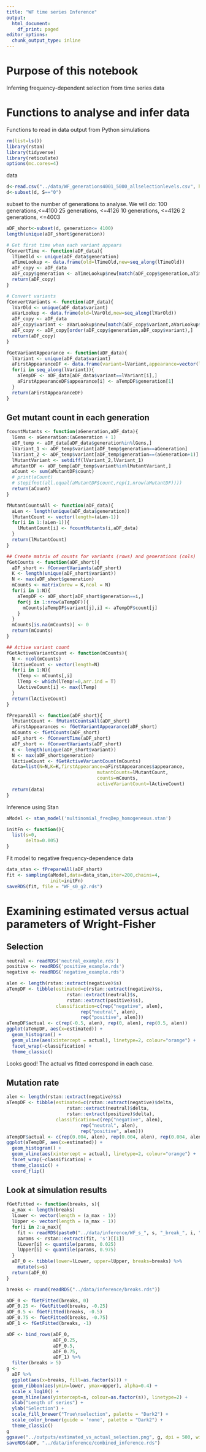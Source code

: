 ```yaml
---
title: "WF time series Inference"
output:
  html_document:
    df_print: paged
editor_options:
  chunk_output_type: inline
---
```


# Purpose of this notebook
Inferring frequency-dependent selection from time series data

# Functions to analyse and infer data
Functions to read in data output from Python simulations
```r
rm(list=ls())
library(rstan)
library(tidyverse)
library(reticulate)
options(mc.cores=4)
```
data
```r
d<-read.csv("../data/WF_generations4001_5000_allselectionlevels.csv", header=TRUE)
d<-subset(d, S=="0")
```
subset to the number of generations to analyse. 
We will do:
100 generations,<=4100
25 generations, <=4126
10 generations, <=4126
2 generations, <=4003

```r
aDF_short<-subset(d, generation<= 4100)
length(unique(aDF_short$generation))
```

```r
# Get first time when each variant appears
fConvertTime <- function(aDF_data){
  lTimeOld <- unique(aDF_data$generation)
  aTimeLookup <- data.frame(old=lTimeOld,new=seq_along(lTimeOld))
  aDF_copy <- aDF_data
  aDF_copy$generation <- aTimeLookup$new[match(aDF_copy$generation,aTimeLookup$old)]
  return(aDF_copy)
}

# Convert variants
fConvertVariants <- function(aDF_data){
  lVarOld <- unique(aDF_data$variant)
  aVarLookup <- data.frame(old=lVarOld,new=seq_along(lVarOld))
  aDF_copy <- aDF_data
  aDF_copy$variant <- aVarLookup$new[match(aDF_copy$variant,aVarLookup$old)]
  aDF_copy <- aDF_copy[order(aDF_copy$generation,aDF_copy$variant),]
  return(aDF_copy)
}

fGetVariantAppearance <- function(aDF_data){
  lVariant <- unique(aDF_data$variant)
  aFirstAppearanceDF <- data.frame(variant=lVariant,appearance=vector(length = length(lVariant)))
  for(i in seq_along(lVariant)){
    aTempDF <- aDF_data[aDF_data$variant==lVariant[i],]
    aFirstAppearanceDF$appearance[i] <- aTempDF$generation[1]
  }
  return(aFirstAppearanceDF)
}
```
## Get mutant count in each generation
```r
fcountMutants <- function(aGeneration,aDF_data){
  lGens <- aGeneration:(aGeneration + 1)
  aDF_temp <- aDF_data[aDF_data$generation%in%lGens,]
  lVariant_1 <- aDF_temp$variant[aDF_temp$generation==aGeneration]
  lVariant_2 <- aDF_temp$variant[aDF_temp$generation==(aGeneration+1)]
  lMutantVariant <- setdiff(lVariant_2,lVariant_1)
  aMutantDF <- aDF_temp[aDF_temp$variant%in%lMutantVariant,]
  aCount <- sum(aMutantDF$count)
  # print(aCount)
  # stopifnot(all.equal(aMutantDF$count,rep(1,nrow(aMutantDF))))
  return(aCount)
}

fMutantCountsAll <- function(aDF_data){
  aLen <- length(unique(aDF_data$generation))
  lMutantCount <- vector(length=(aLen-1))
  for(i in 1:(aLen-1)){
    lMutantCount[i] <- fcountMutants(i,aDF_data)
  }
  return(lMutantCount)
}

## Create matrix of counts for variants (rows) and generations (cols)
fGetCounts <- function(aDF_short){
  aDF_short <- fConvertVariants(aDF_short)
  K <- length(unique(aDF_short$variant))
  N <- max(aDF_short$generation)
  mCounts <- matrix(nrow = K,ncol = N)
  for(i in 1:N){
    aTempDF <- aDF_short[aDF_short$generation==i,]
    for(j in 1:nrow(aTempDF)){
      mCounts[aTempDF$variant[j],i] <- aTempDF$count[j]
    }
  }
  mCounts[is.na(mCounts)] <- 0
  return(mCounts)
}

## Active variant count
fGetActiveVariantCount <- function(mCounts){
  N <- ncol(mCounts)
  lActiveCount <- vector(length=N)
  for(i in 1:N){
    lTemp <- mCounts[,i]
    lTemp <- which(lTemp!=0,arr.ind = T)
    lActiveCount[i] <- max(lTemp)
  }
  return(lActiveCount) 
}

fPrepareAll <- function(aDF_short){
  lMutantCount <- fMutantCountsAll(aDF_short)
  aFirstAppearances <- fGetVariantAppearance(aDF_short)
  mCounts <- fGetCounts(aDF_short)
  aDF_short <- fConvertTime(aDF_short)
  aDF_short <- fConvertVariants(aDF_short)
  K <- length(unique(aDF_short$variant))
  N <- max(aDF_short$generation)
  lActiveCount <- fGetActiveVariantCount(mCounts)
  data=list(N=N,K=K,firstAppearance=aFirstAppearances$appearance,
                                 mutantCounts=lMutantCount,
                                 counts=mCounts,
                                 activeVariantCount=lActiveCount)
  return(data)
}

```

Inference using Stan
```r
aModel <- stan_model('multinomial_freqDep_homogeneous.stan')

initFn <- function(){
  list(s=0,
       delta=0.005)
}
```
Fit model to negative frequency-dependence data
```r
data_stan <- fPrepareAll(aDF_short)
fit <- sampling(aModel,data=data_stan,iter=200,chains=4,
                init=initFn)
saveRDS(fit, file = "WF_s0_g2.rds")
```

# Examining estimated versus actual parameters of Wright-Fisher
## Selection
```r
neutral <- readRDS('neutral_example.rds')
positive <- readRDS('positive_example.rds')
negative <- readRDS('negative_example.rds')

alen <- length(rstan::extract(negative)$s)
aTempDF <- tibble(estimated=c(rstan::extract(negative)$s,
                      rstan::extract(neutral)$s,
                      rstan::extract(positive)$s),
                  classification=c(rep("negative", alen),
                           rep("neutral", alen),
                           rep("positive", alen)))
aTempDF$actual <- c(rep(-0.5, alen), rep(0, alen), rep(0.5, alen))
ggplot(aTempDF, aes(x=estimated)) + 
  geom_histogram() +
  geom_vline(aes(xintercept = actual), linetype=2, colour="orange") +
  facet_wrap(~classification) +
  theme_classic()
```

Looks good! The actual vs fitted correspond in each case.

## Mutation rate
```r
alen <- length(rstan::extract(negative)$s)
aTempDF <- tibble(estimated=c(rstan::extract(negative)$delta,
                      rstan::extract(neutral)$delta,
                      rstan::extract(positive)$delta),
                  classification=c(rep("negative", alen),
                           rep("neutral", alen),
                           rep("positive", alen)))
aTempDF$actual <- c(rep(0.004, alen), rep(0.004, alen), rep(0.004, alen))
ggplot(aTempDF, aes(x=estimated)) + 
  geom_histogram() +
  geom_vline(aes(xintercept = actual), linetype=2, colour="orange") +
  facet_wrap(~classification) +
  theme_classic() + 
  coord_flip()
```

## Look at simulation results
```r
fGetFitted <- function(breaks, s){
  a_max <- length(breaks)
  lLower <- vector(length = (a_max - 1))
  lUpper <- vector(length = (a_max - 1))
  for(i in 2:a_max){
    fit <- readRDS(paste0("../data/inference/WF_s_", s, "_break_", i, ".rds"))
    params <- rstan::extract(fit, 's')[[1]]
    lLower[i] <- quantile(params, 0.025)
    lUpper[i] <- quantile(params, 0.975)
  }
  aDF_0 <- tibble(lower=lLower, upper=lUpper, breaks=breaks) %>% 
    mutate(s=s)
  return(aDF_0)
}

breaks <- round(readRDS("../data/inference/breaks.rds"))

aDF_0 <- fGetFitted(breaks, 0)
aDF_0.25 <- fGetFitted(breaks, -0.25)
aDF_0.5 <- fGetFitted(breaks, -0.5)
aDF_0.75 <- fGetFitted(breaks, -0.75)
aDF_1 <- fGetFitted(breaks, -1)

```

```r
aDF <- bind_rows(aDF_0,
                 aDF_0.25,
                 aDF_0.5,
                 aDF_0.75,
                 aDF_1) %>%
  filter(breaks > 5)
g <- 
  aDF %>% 
  ggplot(aes(x=breaks, fill=as.factor(s))) +
  geom_ribbon(aes(ymin=lower, ymax=upper), alpha=0.4) +
  scale_x_log10() +
  geom_hline(aes(yintercept=s, colour=as.factor(s)), linetype=2) +
  xlab("Length of series") +
  ylab("Selection") +
  scale_fill_brewer("True\nselection", palette = "Dark2") +
  scale_color_brewer(guide = 'none', palette = "Dark2") +
  theme_classic()
g
ggsave("../outputs/estimated_vs_actual_selection.png", g, dpi = 500, width = 10, height = 6)
saveRDS(aDF, "../data/inference/combined_inference.rds")
```

